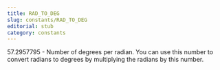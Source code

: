```yaml
---
title: RAD_TO_DEG
slug: constants/RAD_TO_DEG
editorial: stub
category: constants
---
```


<LSLConstant
	name="RAD_TO_DEG"
	type="float"
	value="57.2957795"
/>

57.2957795 - Number of degrees per radian. You can use this number to convert radians to degrees by multiplying the radians by this number.
